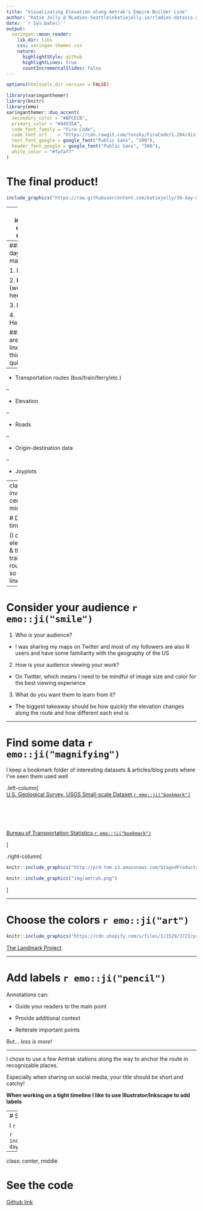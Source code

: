 ```yaml
---
title: "Visualizating Elevation along Amtrak's Empire Builder Line"
author: "Katie Jolly @ RLadies-Seattle\nkatiejolly.io/rladies-datavis-20"
date: '`r Sys.Date()`'
output:
  xaringan::moon_reader:
    lib_dir: libs
    css: xaringan-themer.css
    nature:
      highlightStyle: github
      highlightLines: true
      countIncrementalSlides: false
---
```


```r
options(htmltools.dir.version = FALSE)
```

```r
library(xaringanthemer)
library(knitr)
library(emo)
xaringanthemer::duo_accent(
  secondary_color = "#BFCECB",
  primary_color = "#44535A",
  code_font_family = "Fira Code",
  code_font_url    = "https://cdn.rawgit.com/tonsky/FiraCode/1.204/distr/fira_code.css",
  text_font_google = google_font("Public Sans", "200"),
  header_font_google = google_font("Public Sans", "500"),
  white_color = "#fafaf7"
)
```

# The final product!

```r
include_graphics("https://raw.githubusercontent.com/katiejolly/30-day-maps-2020/main/02-lines/amtrak_elevation.jpg")
```

---
class: inverse, center, middle

# But where to start...

---
### 30 days of maps

1. Points

2. **Lines** &larr; (we are here!)

3. Polygons

4. Hexagons...

### What are some lines I can think of quickly?

--
* Transportation routes (bus/train/ferry/etc.)

--

* Elevation

--

* Roads

--

* Origin-destination data

--

* Joyplots

---
class: inverse, center, middle

# Design time

(I chose elevation & the train route-- so many lines!)

---

# Consider your audience `r emo::ji("smile")`

1. Who is your audience?

  * I was sharing my maps on Twitter and most of my followers are also R users and have some familiarity with the geography of the US

2. How is your audience viewing your work?

  * On Twitter, which means I need to be mindful of image size and color for the best viewing experience

3. What do you want them to learn from it?

  * The biggest takeaway should be how quickly the elevation changes along the route and how different each end is 
  
---

# Find some data `r emo::ji("magnifying")`
I keep a bookmark folder of interesting datasets & articles/blog posts where I've seen them used well

.left-column[
<br>
[U.S. Geological Survey, USGS Small-scale Dataset `r emo::ji("bookmark")`](https://www.sciencebase.gov/catalog/item/581d051de4b08da350d523c3) 
<br>
<br>
<br>
<br>
<br>
<br>
[Bureau of Transportation Statistics `r emo::ji("bookmark")`](https://data-usdot.opendata.arcgis.com/datasets/amtrak-routes)

]

.right-column[
```r
knitr::include_graphics("http://prd-tnm.s3.amazonaws.com/StagedProducts/Small-scale/thumbnails/cont48l010a_shp.png")
```


```r
knitr::include_graphics("img/amtrak.png")
```

]

---

# Choose the colors `r emo::ji("art")`

```r
knitr::include_graphics("https://cdn.shopify.com/s/files/1/1529/3721/products/glacier-poster_1800x.jpg?v=1550751768")
```

[The Landmark Project](https://thelandmarkproject.com/products/glacier-national-park-poster)

---

# Add labels `r emo::ji("pencil")`

Annotations can:

* Guide your readers to the main point

* Provide additional context

* Reiterate important points

But... *less is more!* 


----

I chose to use a few Amtrak stations along the way to anchor the route in recognizable places.

Especially when sharing on social media, your title should be short and catchy! 

**When working on a tight timeline I like to use Illustrator/Inkscape to add labels**


---
# Share your work! `r emo::ji("camera")` `r emo::ji("tada")`

I `r emo::ji("heart")` using Twitter for this!

```r
include_graphics("https://raw.githubusercontent.com/katiejolly/30-day-maps-2020/main/02-lines/amtrak_elevation.jpg")
```

---
class: center, middle

# See the code

[Github link](https://github.com/katiejolly/30-day-maps-2020/blob/main/02-lines/02-lines_empire_builder.R)
